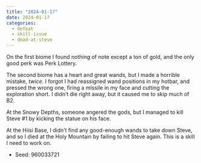 ```yaml
---
title: "2024-01-17"
date: 2024-01-17
categories:
  - defeat
  - skill-issue
  - dead-at-steve
---
```


On the first biome I found nothing of note except a ton of gold, and the
only good perk was Perk Lottery.

The second biome has a heart and great wands, but I made a horrible mistake, _twice_.
I forgot I had reassigned wand positions in my hotbar, and pressed the wrong one, firing a missile
in my face and cutting the exploration short. 
I didn't die right away, but it caused me to skip much of B2.

At the Snowy Depths, someone angered the gods, but I managed to kill Steve #1 by kicking the statue on his face.

At the Hiisi Base, I didn't find any good-enough wands to take down Steve, and so I died at the Holy Mountain
by failing to hit Steve again. This is a skill I need to work on.

- Seed: 960033721
